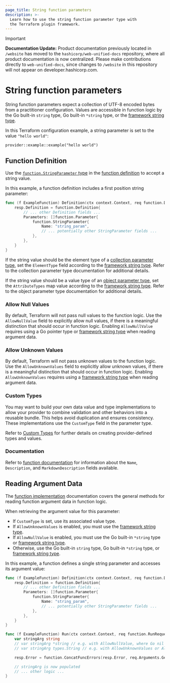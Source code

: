 ```yaml
---
page_title: String function parameters
description: >-
  Learn how to use the string function parameter type with
  the Terraform plugin framework.
---
```


> [!IMPORTANT]  
> **Documentation Update:** Product documentation previously located in `/website` has moved to the `hashicorp/web-unified-docs` repository, where all product documentation is now centralized. Please make contributions directly to `web-unified-docs`, since changes to `/website` in this repository will not appear on developer.hashicorp.com.

# String function parameters

String function parameters expect a collection of UTF-8 encoded bytes from a practitioner configuration. Values are accessible in function logic by the Go built-in `string` type, Go built-in `*string` type, or the [framework string type](/terraform/plugin/framework/handling-data/types/string).

In this Terraform configuration example, a string parameter is set to the value `"hello world"`:

```hcl
provider::example::example("hello world")
```

## Function Definition

Use the [`function.StringParameter` type](https://pkg.go.dev/github.com/hashicorp/terraform-plugin-framework/function#StringParameter) in the [function definition](/terraform/plugin/framework/functions/implementation#definition-method) to accept a string value.

In this example, a function definition includes a first position string parameter:

```go
func (f ExampleFunction) Definition(ctx context.Context, req function.DefinitionRequest, resp *function.DefinitionResponse) {
    resp.Definition = function.Definition{
        // ... other Definition fields ...
        Parameters: []function.Parameter{
            function.StringParameter{
                Name: "string_param",
                // ... potentially other StringParameter fields ...
            },
        },
    }
}
```

If the string value should be the element type of a [collection parameter type](/terraform/plugin/framework/functions/parameters#collection-parameter-types), set the `ElementType` field according to the [framework string type](/terraform/plugin/framework/handling-data/types/string). Refer to the collection parameter type documentation for additional details.

If the string value should be a value type of an [object parameter type](/terraform/plugin/framework/functions/parameters#object-parameter-type), set the `AttributeTypes` map value according to the [framework string type](/terraform/plugin/framework/handling-data/types/string). Refer to the object parameter type documentation for additional details.

### Allow Null Values

By default, Terraform will not pass null values to the function logic. Use the `AllowNullValue` field to explicitly allow null values, if there is a meaningful distinction that should occur in function logic. Enabling `AllowNullValue` requires using a Go pointer type or [framework string type](/terraform/plugin/framework/handling-data/types/string) when reading argument data.

### Allow Unknown Values

By default, Terraform will not pass unknown values to the function logic. Use the `AllowUnknownValues` field to explicitly allow unknown values, if there is a meaningful distinction that should occur in function logic. Enabling `AllowUnknownValues` requires using a [framework string type](/terraform/plugin/framework/handling-data/types/string) when reading argument data.

### Custom Types

You may want to build your own data value and type implementations to allow your provider to combine validation and other behaviors into a reusable bundle. This helps avoid duplication and ensures consistency. These implementations use the `CustomType` field in the parameter type.

Refer to [Custom Types](/terraform/plugin/framework/handling-data/types/custom) for further details on creating provider-defined types and values.

### Documentation

Refer to [function documentation](/terraform/plugin/framework/functions/documentation) for information about the `Name`, `Description`, and `MarkdownDescription` fields available.

## Reading Argument Data

The [function implementation](/terraform/plugin/framework/functions/implementation) documentation covers the general methods for reading function argument data in function logic.

When retrieving the argument value for this parameter:

* If `CustomType` is set, use its associated value type.
* If `AllowUnknownValues` is enabled, you must use the [framework string type](/terraform/plugin/framework/handling-data/types/string).
* If `AllowNullValue` is enabled, you must use the Go built-in `*string` type or [framework string type](/terraform/plugin/framework/handling-data/types/string).
* Otherwise, use the Go built-in `string` type, Go built-in `*string` type, or [framework string type](/terraform/plugin/framework/handling-data/types/string).

In this example, a function defines a single string parameter and accesses its argument value:

```go
func (f ExampleFunction) Definition(ctx context.Context, req function.DefinitionRequest, resp *function.DefinitionResponse) {
    resp.Definition = function.Definition{
        // ... other Definition fields ...
        Parameters: []function.Parameter{
            function.StringParameter{
                Name: "string_param",
                // ... potentially other StringParameter fields ...
            },
        },
    }
}

func (f ExampleFunction) Run(ctx context.Context, req function.RunRequest, resp *function.RunResponse) {
    var stringArg string
    // var stringArg *string // e.g. with AllowNullValue, where Go nil equals Terraform null
    // var stringArg types.String // e.g. with AllowUnknownValues or AllowNullValue

    resp.Error = function.ConcatFuncErrors(resp.Error, req.Arguments.Get(ctx, &stringArg))

    // stringArg is now populated
    // ... other logic ...
}
```
